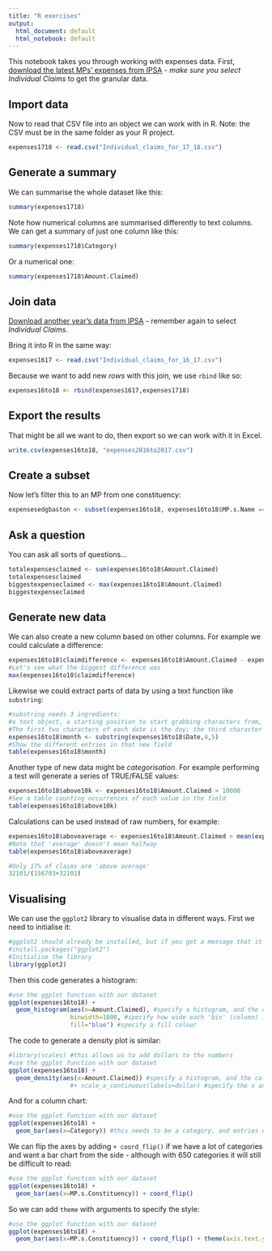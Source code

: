 ```yaml
---
title: "R exercises"
output:
  html_document: default
  html_notebook: default
---
```


This notebook takes you through working with expenses data. First, [download the latest MPs' expenses from IPSA](http://www.theipsa.org.uk/mp-costs/other-published-data/) - *make sure you select Individual Claims* to get the granular data.

## Import data

Now to read that CSV file into an object we can work with in R. Note: the CSV must be in the same folder as your R project.

```r
expenses1718 <- read.csv("Individual_claims_for_17_18.csv")
```

## Generate a summary

We can summarise the whole dataset like this:

```r
summary(expenses1718)
```

Note how numerical columns are summarised differently to text columns. We can get a summary of just one column like this:

```r
summary(expenses1718$Category)
```

Or a numerical one:

```r
summary(expenses1718$Amount.Claimed)
```

## Join data

[Download another year's data from IPSA](http://www.theipsa.org.uk/mp-costs/other-published-data/) - remember again to select *Individual Claims*.

Bring it into R in the same way:

```r
expenses1617 <- read.csv("Individual_claims_for_16_17.csv")
```

Because we want to add new *rows* with this join, we use `rbind` like so:

```r
expenses16to18 <- rbind(expenses1617,expenses1718)
```

## Export the results

That might be all we want to do, then export so we can work with it in Excel.

```r
write.csv(expenses16to18, "expenses2016to2017.csv")
```

## Create a subset

Now let's filter this to an MP from one constituency:

```r
expensesedgbaston <- subset(expenses16to18, expenses16to18$MP.s.Name == "Stephen Kinnock")
```

## Ask a question

You can ask all sorts of questions...

```r
totalexpensesclaimed <- sum(expenses16to18$Amount.Claimed)
totalexpensesclaimed
biggestexpenseclaimed <- max(expenses16to18$Amount.Claimed)
biggestexpenseclaimed
```

## Generate new data

We can also create a new column based on other columns. For example we could calculate a difference:

```r
expenses16to18$claimdifference <- expenses16to18$Amount.Claimed - expenses16to18$Amount.Paid
#Let's see what the biggest difference was
max(expenses16to18$claimdifference)
```
Likewise we could extract parts of data by using a text function like `substring`:

```r
#substring needs 3 ingredients: 
#a text object, a starting position to start grabbing characters from, and an end position
#The first two characters of each date is the day; the third character is a slash, and the 4th and 5th characters are used to indicate the month, so that's what we want
expenses16to18$month <- substring(expenses16to18$Date,4,5)
#Show the different entries in that new field
table(expenses16to18$month)
```

Another type of new data might be *categorisation*. For example performing a test will generate a series of TRUE/FALSE values:

```r
expenses16to18$above10k <- expenses16to18$Amount.Claimed > 10000
#See a table counting occurrences of each value in the field
table(expenses16to18$above10k)
```

Calculations can be used instead of raw numbers, for example:

```r
expenses16to18$aboveaverage <- expenses16to18$Amount.Claimed > mean(expenses16to18$Amount.Claimed)
#Note that 'average' doesn't mean halfway
table(expenses16to18$aboveaverage)
```

```r
#Only 17% of claims are 'above average'
32101/(156703+32101)
```

## Visualising 

We can use the `ggplot2` library to visualise data in different ways. First we need to initialise it:

```r
#ggplot2 should already be installed, but if you get a message that it isn't, uncomment this next line and run that first
#install.packages("ggplot2")
#Initialise the library
library(ggplot2)
```

Then this code generates a histogram:

```r
#use the ggplot function with our dataset
ggplot(expenses16to18) +
  geom_histogram(aes(x=Amount.Claimed), #specify a histogram, and the column Amount.Claimed
                 binwidth=1000, #specify how wide each 'bin' (column) is
                 fill="blue") #specify a fill colour
```

The code to generate a density plot is similar:

```r
#library(scales) #this allows us to add dollars to the numbers
#use the ggplot function with our dataset
ggplot(expenses16to18) +
  geom_density(aes(x=Amount.Claimed)) #specify a histogram, and the column Amount.Claimed
                 #+ scale_x_continuous(labels=dollar) #specify the x axis labels as dollar amounts if needed
```


And for a column chart:

```r
#use the ggplot function with our dataset
ggplot(expenses16to18) +
  geom_bar(aes(x=Category)) #this needs to be a category, and entries will be counted
```


We can flip the axes by adding `+ coord_flip()` if we have a lot of categories and want a bar chart from the side - although with 650 categories it will still be difficult to read:

```r
#use the ggplot function with our dataset
ggplot(expenses16to18) +
  geom_bar(aes(x=MP.s.Constituency)) + coord_flip()

```


So we can add `theme` with arguments to specify the style:

```r
#use the ggplot function with our dataset
ggplot(expenses16to18) +
  geom_bar(aes(x=MP.s.Constituency)) + coord_flip() + theme(axis.text.y = element_text(size=rel(0.8)))

```